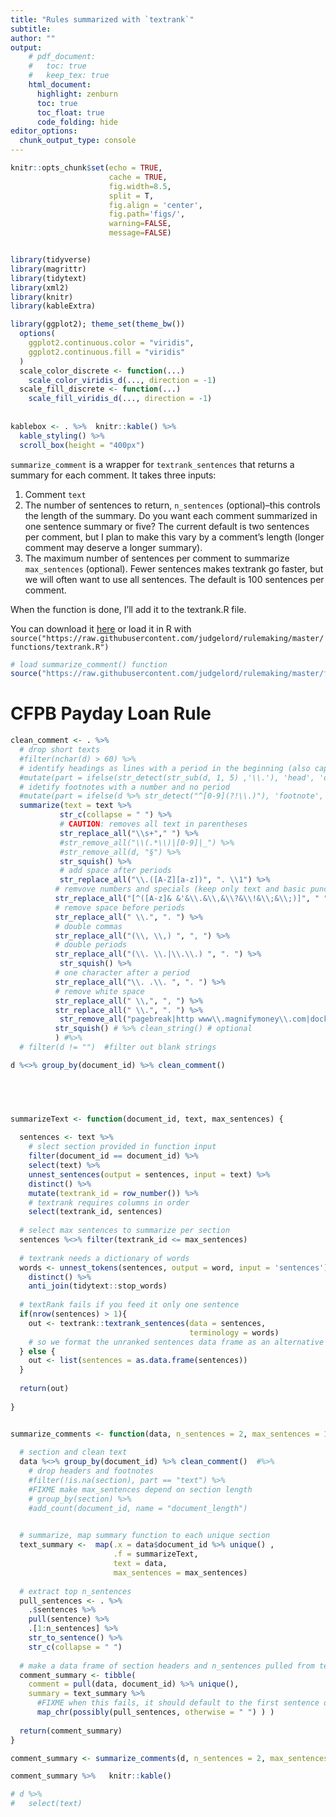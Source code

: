 ```yaml
---
title: "Rules summarized with `textrank`"
subtitle: 
author: ""
output:
    # pdf_document:
    #   toc: true
    #   keep_tex: true
    html_document:
      highlight: zenburn
      toc: true
      toc_float: true
      code_folding: hide
editor_options: 
  chunk_output_type: console
---
```



```r
knitr::opts_chunk$set(echo = TRUE, 
                      cache = TRUE, 
                      fig.width=8.5, 
                      split = T,
                      fig.align = 'center', 
                      fig.path='figs/',
                      warning=FALSE, 
                      message=FALSE)


library(tidyverse)
library(magrittr)
library(tidytext)
library(xml2)
library(knitr)
library(kableExtra)

library(ggplot2); theme_set(theme_bw())
  options(
    ggplot2.continuous.color = "viridis",
    ggplot2.continuous.fill = "viridis"
  )
  scale_color_discrete <- function(...)
    scale_color_viridis_d(..., direction = -1)
  scale_fill_discrete <- function(...)
    scale_fill_viridis_d(..., direction = -1)
  
  
kablebox <- . %>%  knitr::kable() %>% 
  kable_styling() %>% 
  scroll_box(height = "400px")
```

`summarize_comment` is a wrapper for `textrank_sentences` that returns a summary for each comment. It takes three inputs:

1. Comment `text` 
1. The number of sentences to return, `n_sentences` (optional)--this controls the length of the summary. Do you want each comment summarized in one sentence summary or five? The current default is two sentences per comment, but I plan to make this vary by a comment's length (longer comment may deserve a longer summary).  
1. The maximum number of sentences per comment to summarize `max_sentences` (optional). Fewer sentences makes textrank go faster, but we will often want to use all sentences. The default is 100 sentences per comment.

When the function is done, I'll add it to the textrank.R file.

You can download it [here](https://github.com/judgelord/rulemaking/blob/master/functions/textrank.R) or load it in R with `source("https://raw.githubusercontent.com/judgelord/rulemaking/master/functions/textrank.R")`


```r
# load summarize_comment() function
source("https://raw.githubusercontent.com/judgelord/rulemaking/master/functions/textrank.R")
```

# CFPB Payday Loan Rule

```r


clean_comment <- . %>%  
  # drop short texts
  #filter(nchar(d) > 60) %>% 
  # identify headings as lines with a period in the beginning (also captures some footnotes)
  #mutate(part = ifelse(str_detect(str_sub(d, 1, 5) ,'\\.'), 'head', 'd')) %>% 
  # idetify footnotes with a number and no period
  #mutate(part = ifelse(d %>% str_detect("^[0-9](?!\\.)"), 'footnote', part) ) %>% 
  summarize(text = text %>% 
           str_c(collapse = " ") %>% 
           # CAUTION: removes all text in parentheses
           str_replace_all("\\s+"," ") %>%
           #str_remove_all("\\(.*\\)|[0-9]|_") %>%
           #str_remove_all(d, "§") %>% 
           str_squish() %>% 
           # add space after periods
           str_replace_all("\\.([A-Z][a-z])", ". \\1") %>%
          # remvove numbers and specials (keep only text and basic punctuation)
          str_replace_all("[^([A-z]& &'&\\.&\\,&\\?&\\!&\\;&\\;)]", " ") %>% 
          # remove space before periods
          str_replace_all(" \\.", ". ") %>%
          # double commas  
          str_replace_all("(\\, \\,) ", ", ") %>% 
          # double periods 
          str_replace_all("(\\. \\.|\\.\\.) ", ". ") %>% 
           str_squish() %>%
          # one character after a period 
          str_replace_all("\\. .\\. ", ". ") %>% 
          # remove white space
          str_replace_all(" \\,", ", ") %>%
          str_replace_all(" \\.", ". ") %>%
           str_remove_all("pagebreak|http www\\.magnifymoney\\.com|docket no") %>%
          str_squish() # %>% clean_string() # optional
          ) #%>%
  # filter(d != "")  #filter out blank strings

d %<>% group_by(document_id) %>% clean_comment()


  


summarizeText <- function(document_id, text, max_sentences) {
  
  sentences <- text %>%
    # slect section provided in function input
    filter(document_id == document_id) %>%
    select(text) %>%
    unnest_sentences(output = sentences, input = text) %>%
    distinct() %>%
    mutate(textrank_id = row_number()) %>% 
    # textrank requires columns in order
    select(textrank_id, sentences)
  
  # select max sentences to summarize per section
  sentences %<>% filter(textrank_id <= max_sentences)
  
  # textrank needs a dictionary of words
  words <- unnest_tokens(sentences, output = word, input = 'sentences') %>% 
    distinct() %>% 
    anti_join(tidytext::stop_words)
  
  # textRank fails if you feed it only one sentence
  if(nrow(sentences) > 1){
    out <- textrank::textrank_sentences(data = sentences,
                                        terminology = words)
    # so we format the unranked sentences data frame as an alternative
  } else {
    out <- list(sentences = as.data.frame(sentences))
  }
  
  return(out)
  
}


summarize_comments <- function(data, n_sentences = 2, max_sentences = 100) {
  
  # section and clean text 
  data %<>% group_by(document_id) %>% clean_comment()  #%>% 
    # drop headers and footnotes
    #filter(!is.na(section), part == "text") %>%
    #FIXME make max_sentences depend on section length
    # group_by(section) %>% 
    #add_count(document_id, name = "document_length") 
  

  # summarize, map summary function to each unique section
  text_summary <-  map(.x = data$document_id %>% unique() ,
                       .f = summarizeText, 
                       text = data, 
                       max_sentences = max_sentences) 
  
  # extract top n_sentences
  pull_sentences <- . %>% 
    .$sentences %>% 
    pull(sentence) %>% 
    .[1:n_sentences] %>% 
    str_to_sentence() %>%  
    str_c(collapse = " ")
  
  # make a data frame of section headers and n_sentences pulled from textrank output
  comment_summary <- tibble(
    comment = pull(data, document_id) %>% unique(), 
    summary = text_summary %>%
      #FIXME when this fails, it should default to the first sentence of the section. 
      map_chr(possibly(pull_sentences, otherwise = " ") ) ) 
  
  return(comment_summary)
}

comment_summary <- summarize_comments(d, n_sentences = 2, max_sentences = 50 )

comment_summary %>%   knitr::kable()

# d %>%
#   select(text)
```

